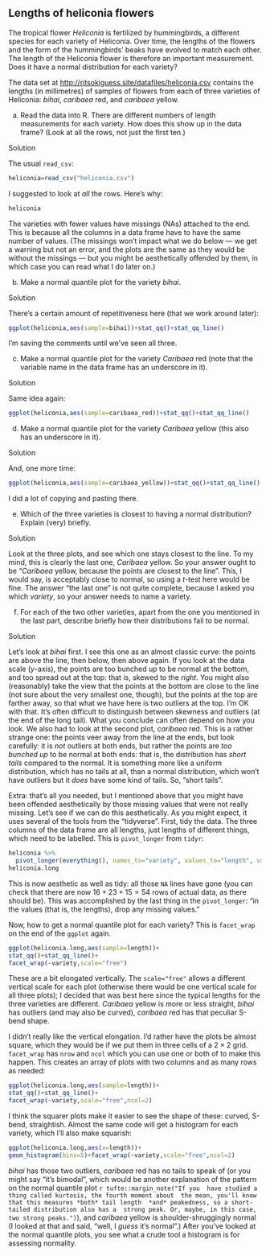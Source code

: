 ##  Lengths of heliconia flowers


 The tropical flower *Heliconia* is
fertilized by hummingbirds, a different species for each variety of
Heliconia. Over time, the lengths of the flowers and the form of the
hummingbirds' beaks have evolved to match each other. The length of
the Heliconia flower is therefore an important measurement. Does it
have a normal distribution for each variety?

The data set at
[http://ritsokiguess.site/datafiles/heliconia.csv](http://ritsokiguess.site/datafiles/heliconia.csv) contains
the lengths (in millimetres) of samples of flowers from each of three
varieties of Heliconia: *bihai*, *caribaea* red, and
*caribaea* yellow.



(a) Read the data into R. There are different numbers of length
measurements for each variety. How does this show up in the data
frame? (Look at all the rows, not just the first ten.)


Solution


The usual `read_csv`:
```r
heliconia=read_csv("heliconia.csv")
```       

I suggested to look at *all* the rows. Here's why:

```r
heliconia 
``` 

The varieties with fewer values have missings (NAs) attached to the
end. This is because all the columns in a data frame have to have the
same number of values. (The missings won't impact what we do below ---
we get a warning but not an error, and the plots are the same as they
would be without the missings --- but you might be aesthetically
offended by them, in which case you can read what I do later on.)



(b) Make a normal quantile plot for the variety
*bihai*. 


Solution


There's a certain amount of repetitiveness here (that we work
around later):
```r
ggplot(heliconia,aes(sample=bihai))+stat_qq()+stat_qq_line()
```         

I'm saving the comments until we've seen all three.



(c) Make a normal quantile plot for the variety
*Caribaea* red (note that the variable name in the data
frame has an underscore in it).


Solution

          
Same idea again:
```r
ggplot(heliconia,aes(sample=caribaea_red))+stat_qq()+stat_qq_line()
```         



(d) Make a normal quantile plot for the variety
*Caribaea* yellow (this also has an underscore in it).


Solution


And, one more time:

```r
ggplot(heliconia,aes(sample=caribaea_yellow))+stat_qq()+stat_qq_line()
```         

I did a lot of copying and pasting there.



(e) Which of the three varieties is closest to having a normal
distribution? Explain (very) briefly.


Solution


Look at the three plots, and see which one stays closest to the
line. To my mind, this is clearly the last one, *Caribaea*
yellow. So your answer ought to be "*Caribaea* yellow,     because the points are closest to the line". 
This, I would say,
is acceptably close to normal, so using a $t$-test here would be fine.
The answer "the last one" is not quite complete, because I
asked you which *variety*, so your answer needs to name a variety.



(f) For each of the two other varieties, apart from the one you
mentioned in the last part, describe briefly how their distributions fail
to be normal.


Solution


Let's look at *bihai* first. I see this one as an almost
classic curve: the points are above the line, then below, then
above again. If you look at the data scale ($y$-axis), the points
are too bunched up to be normal at the bottom, and too spread out
at the top: that is, skewed to the *right*.
You might also (reasonably) take the view that the points at the
bottom are close to the line (not sure about the very smallest
one, though), but the points at the top are farther away, so that
what we have here is two outliers at the top. I'm OK with that.
It's often difficult to distinguish between skewness and outliers
(at the end of the long tail). What you conclude can often depend
on how you look.
We also had to look at the second plot, *caribaea*
red. This is a rather strange one: the points veer away from the
line at the ends, but look carefully: it is *not* outliers
at both ends, but rather the points are *too bunched up* to
be normal at both ends: that is, the distribution has *short     tails* 
compared to the normal. It is something more like a
uniform distribution, which has no tails at all, than a normal
distribution, which won't have outliers but it *does* have
some kind of tails. So, "short tails". 

Extra: that's all you needed, but I mentioned above that you might have
been offended aesthetically by those missing values that were not
really missing. Let's see if we can do this aesthetically. As you
might expect, it uses several of the tools from the "tidyverse".
First, tidy the data. The three columns of the data frame are all
lengths, just lengths of different things, which need to be
labelled. This is `pivot_longer` from `tidyr`:

```r
heliconia %>% 
  pivot_longer(everything(), names_to="variety", values_to="length", values_drop_na = T) -> heliconia.long
heliconia.long  
``` 

This is now aesthetic as well as tidy: all those `NA` lines
have gone (you can check that 
there are now $16+23+15=54$ rows of actual data, as there should be). This was accomplished by the last thing in the `pivot_longer`: "in the values (that is, the lengths), drop any missing values."

Now, how to get a normal quantile plot for each variety? This is
`facet_wrap` on the end of the `ggplot` again. 

```r
ggplot(heliconia.long,aes(sample=length))+
stat_qq()+stat_qq_line()+
facet_wrap(~variety,scale="free")
``` 

These are a bit elongated vertically. The `scale="free"` allows
a different vertical scale for each plot (otherwise there would be one
vertical scale for all three plots); I decided that was best here
since the typical lengths for the three varieties are
different. *Caribaea* yellow is more or less straight,
*bihai*  has outliers (and may also be curved), *caribaea*
red has that peculiar S-bend shape.

I didn't really like the vertical elongation. I'd rather have the
plots be almost square, which they would be if we put them in three
cells of a $2 \times 2$ grid. `facet_wrap` has `nrow`
and `ncol` which you can use one or both of to make this
happen. This creates an array of plots with two columns and as many
rows as needed:

```r
ggplot(heliconia.long,aes(sample=length))+
stat_qq()+stat_qq_line()+
facet_wrap(~variety,scale="free",ncol=2)
``` 

I think the squarer plots make it easier to see the shape of these:
curved, S-bend, straightish.
Almost the same code will get a histogram for each variety, which I'll
also make squarish:

```r
ggplot(heliconia.long,aes(x=length))+
geom_histogram(bins=5)+facet_wrap(~variety,scale="free",ncol=2)
``` 

*bihai* has those two outliers, *caribaea* red has no tails
to speak of (or you might say "it's bimodal", which would be another
explanation of the pattern on the normal quantile 
plot
`r tufte::margin_note("If you  have studied a thing called kurtosis, the fourth moment about  the mean, you'll know that this measures *both* tail length  *and* peakedness, so a short-tailed distribution also has a  strong peak. Or, maybe, in this case, two strong peaks.")`), and
*caribaea* yellow is shoulder-shruggingly normal (I looked at
that and said, "well, I *guess* it's normal".)  After you've
looked at the normal quantile plots, you see what a crude tool a
histogram is for assessing normality.




